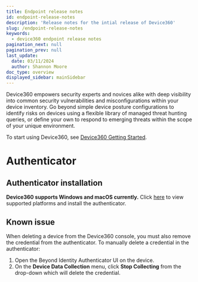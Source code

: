 ```yaml
---
title: Endpoint release notes
id: endpoint-release-notes
description: 'Release notes for the intial release of Device360'
slug: /endpoint-release-notes
keywords:
  - device360 endpoint release notes
pagination_next: null
pagination_prev: null
last_update:
  date: 03/11/2024
  author: Shannon Moore
doc_type: overview
displayed_sidebar: mainSidebar
---
```


Device360 empowers security experts and novices alike with deep visibility into common security vulnerabilities and misconfigurations within your device inventory. Go beyond simple device posture configurations to identify risks on devices using a flexible library of managed threat hunting queries, or define your own to respond to emerging threats within the scope of your unique environment.

To start using Device360, see <ins>[Device360 Getting Started](/docs/device360-qs)</ins>.

# Authenticator

## Authenticator installation
**Device360 supports Windows and macOS currently.** Click <ins>[here](/docs/install-authenticator)</ins> to view supported platforms and install the authenticator.


## Known issue
When deleting a device from the Device360 console, you must also remove the credential from the authenticator.
To manually delete a credential in the authenticator:
1. Open the Beyond Identity Authenticator UI on the device. 
2. On the **Device Data Collection** menu, click **Stop Collecting** from the drop-down which will delete the credential.